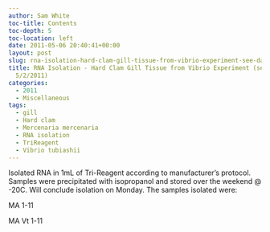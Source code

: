 ```yaml
---
author: Sam White
toc-title: Contents
toc-depth: 5
toc-location: left
date: 2011-05-06 20:40:41+00:00
layout: post
slug: rna-isolation-hard-clam-gill-tissue-from-vibrio-experiment-see-daves-notebook-522011-2
title: RNA Isolation - Hard Clam Gill Tissue from Vibrio Experiment (see Dave's Notebook
  5/2/2011)
categories:
  - 2011
  - Miscellaneous
tags:
  - gill
  - Hard clam
  - Mercenaria mercenaria
  - RNA isolation
  - TriReagent
  - Vibrio tubiashii
---
```


Isolated RNA in 1mL of Tri-Reagent according to manufacturer's protocol. Samples were precipitated with isopropanol and stored over the weekend @ -20C. Will conclude isolation on Monday. The samples isolated were:

MA 1-11

MA Vt 1-11

